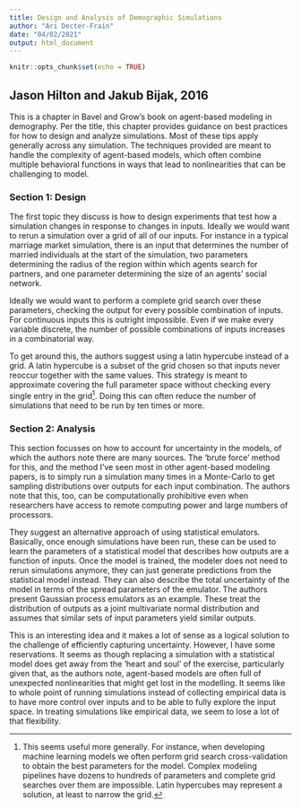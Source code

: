 ```yaml
---
title: Design and Analysis of Demographic Simulations
author: "Ari Decter-Frain"
date: "04/02/2021"
output: html_document
---
```


```r
knitr::opts_chunk$set(echo = TRUE)
```

## Jason Hilton and Jakub Bijak, 2016

This is a chapter in Bavel and Grow's book on agent-based modeling in demography. Per the title, this chapter provides guidance on best practices for how to design and analyze simulations. Most of these tips apply generally across any simulation. The techniques provided are meant to handle the complexity of agent-based models, which often combine multiple behavioral functions in ways that lead to nonlinearities that can be challenging to model.

### Section 1: Design

The first topic they discuss is how to design experiments that test how a simulation changes in response to changes in inputs. Ideally we would want to rerun a simulation over a grid of all of our inputs. For instance in a typical marriage market simulation, there is an input that determines the number of married individuals at the start of the simulation, two parameters determining the radius of the region within which agents search for partners, and one parameter determining the size of an agents' social network. 

Ideally we would want to perform a complete grid search over these parameters, checking the output for every possible combination of inputs. For continuous inputs this is outright impossible. Even if we make every variable discrete, the number of possible combinations of inputs increases in a combinatorial way.

To get around this, the authors suggest using a latin hypercube instead of a grid. A latin hypercube is a subset of the grid chosen so that inputs never reoccur together with the same values. This strategy is meant to approximate covering the full parameter space without checking every single entry in the grid[^1]. Doing this can often reduce the number of simulations that need to be run by ten times or more.

[^1]: This seems useful more generally. For instance, when developing machine learning models we often perform grid search cross-validation to obtain the best parameters for the model. Complex modeling pipelines have dozens to hundreds of parameters and complete grid searches over them are impossible. Latin hypercubes may represent a solution, at least to narrow the grid.

### Section 2: Analysis

This section focusses on how to account for uncertainty in the models, of which the authors note there are many sources. The 'brute force' method for this, and the method I've seen most in other agent-based modeling papers, is to simply run a simulation many times in a Monte-Carlo to get sampling distributions over outputs for each input combination. The authors note that this, too, can be computationally prohibitive even when researchers have access to remote computing power and large numbers of processors.

They suggest an alternative approach of using statistical emulators. Basically, once enough simulations have been run, these can be used to learn the parameters of a statistical model that describes how outputs are a function of inputs. Once the model is trained, the modeler does not need to rerun simulations anymore, they can just generate predictions from the statistical model instead. They can also describe the total uncertainty of the model in terms of the spread parameters of the emulator. The authors present Gaussian process emulators as an example. These treat the distribution of outputs as a joint multivariate normal distribution and assumes that similar sets of input parameters yield similar outputs. 

This is an interesting idea and it makes a lot of sense as a logical solution to the challenge of efficiently capturing uncertainty. However, I have some reservations. It seems as though replacing a simulation with a statistical model does get away from the 'heart and soul' of the exercise, particularly given that, as the authors note, agent-based models are often full of unexpected nonlinearities that might get lost in the modelling. It seems like to whole point of running simulations instead of collecting empirical data is to have more control over inputs and to be able to fully explore the input space. In treating simulations like empirical data, we seem to lose a lot of that flexibility.